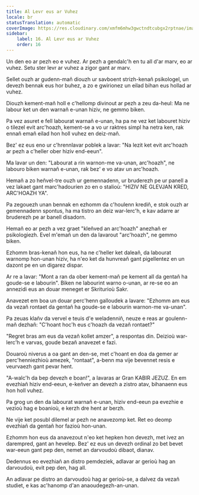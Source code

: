 ```yaml
---
title: Al Levr eus ar Vuhez
locale: br
statusTranslation: automatic
coverImage: https://res.cloudinary.com/xmfm6mhw3gwctndtcubgx2rptnae/image/upload/v1740468922/small_cover_tratado_de_psicologia_revolucionaria_a4c0dca4e0.webp
sidebar:
    label: 16. Al Levr eus ar Vuhez
    order: 16
---
```

Un den eo ar pezh eo e vuhez. Ar pezh a gendalc'h en tu all d'ar marv, eo ar vuhez. Setu ster levr ar vuhez a zigor gant ar marv.

Sellet ouzh ar gudenn-mañ diouzh ur savboent strizh-kenañ psikologel, un devezh bennak eus hor buhez, a zo e gwirionez un eilad bihan eus hollad ar vuhez.

Diouzh kement-mañ holl e c'hellomp divinout ar pezh a zeu da-heul: Ma ne labour ket un den warnañ e-unan hiziv, ne gemmo biken.

Pa vez asuret e fell labourat warnañ e-unan, ha pa ne vez ket labouret hiziv o tilezel evit arc'hoazh, kement-se a vo ur raktres simpl ha netra ken, rak ennañ emañ eilad hon holl vuhez en deiz-mañ.

Bez' ez eus eno ur c'hrennlavar poblek a lavar: "Na lezit ket evit arc'hoazh ar pezh a c'heller ober hiziv end-eeun".

Ma lavar un den: "Labourat a rin warnon-me va-unan, arc'hoazh", ne labouro biken warnañ e-unan, rak bez' e vo atav un arc'hoazh.

Hemañ a zo heñvel-tre ouzh ur gemennadenn, ur bruderezh pe ur panell a vez lakaet gant marc'hadourien zo en o stalioù: "HIZIV NE GLEVJAN KRED, ARC'HOAZH YA".

Pa zegouezh unan bennak en ezhomm da c'houlenn krediñ, e stok ouzh ar gemennadenn spontus, ha ma tistro an deiz war-lerc'h, e kav adarre ar bruderezh pe ar banell disadorn.

Hemañ eo ar pezh a vez graet "kleñved an arc'hoazh" anezhañ er psikologiezh. Evel m'emañ un den da lavarout "arc'hoazh", ne gemmo biken.

Ezhomm bras-kenañ hon eus, ha ne c'heller ket daleañ, da labourat warnomp hon-unan hiziv, ha n'eo ket da hunvreañ gant pigellentez en un dazont pe en un digarez dispar.

Ar re a lavar: "Mont a ran da ober kement-mañ pe kement all da gentañ ha goude-se e labourin". Biken ne labourint warno o-unan, ar re-se eo an annezidi eus an douar meneget er Skriturioù Sakr.

Anavezet em boa un douar perc'henn galloudek a lavare: "Ezhomm am eus da vezañ rontaet da gentañ ha goude-se e labourin warnon-me va-unan".

Pa zeuas klañv da vervel e teuis d'e weladenniñ, neuze e reas ar goulenn-mañ dezhañ: "C'hoant hoc'h eus c'hoazh da vezañ rontaet?"

"Regret bras am eus da vezañ kollet amzer", a respontas din. Deizioù war-lerc'h e varvas, goude bezañ anavezet e fazi.

Douaroù niverus a oa gant an den-se, met c'hoant en doa da gemer ar perc'henniezhioù amezek, "rontaat", a-benn ma vije bevennet resis e veurvaezh gant pevar hent.

"A-walc'h da bep devezh e boan!", a lavaras ar Gran KABIR JEZUZ. En em evezhiañ hiziv end-eeun, e-keñver an devezh a zistro atav, bihanaenn eus hon holl vuhez.

Pa grog un den da labourat warnañ e-unan, hiziv end-eeun pa evezhie e vezioù hag e boanioù, e kerzh dre hent ar berzh.

Ne vije ket posubl dilemel ar pezh ne anavezomp ket. Ret eo deomp evezhiañ da gentañ hor fazioù hon-unan.

Ezhomm hon eus da anavezout n'eo ket hepken hon devezh, met ivez an darempred, gant an hevelep. Bez' ez eus un devezh ordinal zo bet bevet war-eeun gant pep den, nemet an darvoudoù dibaot, dianav.

Dedennus eo evezhiañ an distro pemdeziek, adlavar ar gerioù hag an darvoudoù, evit pep den, hag all.

An adlavar pe distro an darvoudoù hag ar gerioù-se, a dalvez da vezañ studiet, e kas ac'hanomp d'an anaoudegezh-an-unan.

